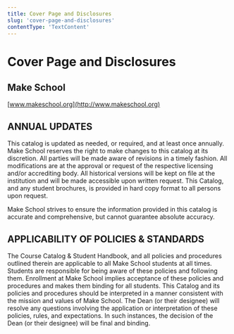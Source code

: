 ```yaml
---
title: Cover Page and Disclosures
slug: 'cover-page-and-disclosures'
contentType: 'TextContent'
---
```


# Cover Page and Disclosures

## Make School

[www.makeschool.org](http://www.makeschool.org)

## ANNUAL UPDATES

This catalog is updated as needed, or required, and at least once annually. Make School reserves the
right to make changes to this catalog at its discretion. All parties will be made aware of revisions
in a timely fashion. All modifications are at the approval or request of the respective licensing
and/or accrediting body. All historical versions will be kept on file at the institution and will be
made accessible upon written request. This Catalog, and any student brochures, is provided in hard
copy format to all persons upon request.

Make School strives to ensure the information provided in this catalog is accurate and
comprehensive, but cannot guarantee absolute accuracy.

## APPLICABILITY OF POLICIES & STANDARDS

The Course Catalog & Student Handbook, and all policies and procedures outlined therein are
applicable to all Make School students at all times. Students are responsible for being aware of
these policies and following them. Enrollment at Make School implies acceptance of these policies
and procedures and makes them binding for all students. This Catalog and its policies and procedures
should be interpreted in a manner consistent with the mission and values of Make School. The Dean
(or their designee) will resolve any questions involving the application or interpretation of these
policies, rules, and expectations. In such instances, the decision of the Dean (or their designee)
will be final and binding.
